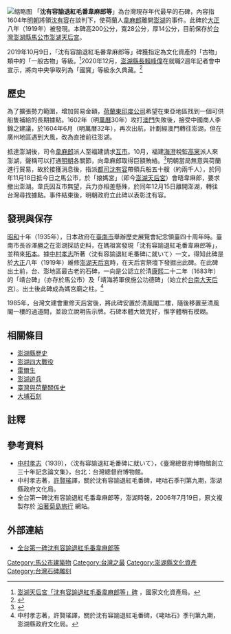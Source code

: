 [[File:澎湖天后宮｜沈有容諭退紅毛番.jpg|缩略图]]
「'''沈有容諭退紅毛番韋麻郎等'''」為台灣現存年代最早的石碑，內容指1604年[[明朝|明朝]]將領[[沈有容|沈有容]]在談判下，使荷蘭人[[韋麻郎|韋麻郎]]離開[[澎湖|澎湖]]的事件。此碑於[[大正|大正]]八年（1919年）被發現。本碑高200公分，寬28公分，厚14公分，目前保存於[[台灣|台灣]][[澎湖縣|澎湖縣]][[馬公市|馬公市]][[澎湖天后宮|澎湖天后宮]]。

2019年10月9日，「沈有容諭退紅毛番韋麻郎等」碑獲指定為文化資產的「古物」類中的「一般古物」等級。<ref>[https://nchdb.boch.gov.tw/assets/overview/antiquity/20200207000004 澎湖天后宮「沈有容諭退紅毛番韋麻郎等」碑] {{Wayback|url=https://nchdb.boch.gov.tw/assets/overview/antiquity/20200207000004 |date=20210522140502 }} ，國家文化資產局。</ref>2020年12月，[[澎湖縣長|澎湖縣長]][[賴峰偉|賴峰偉]]在就職2週年記者會中宣示，將向中央爭取列為「國寶」等級永久典藏。<ref>{{Cite web |url=https://www.cna.com.tw/news/acul/202012210081.aspx |title=沈有容諭退紅毛番石碑 澎湖爭取列國寶典藏 |accessdate=2020-12-21 |archive-date=2021-05-22 |dead-url=no |archive-url=https://web.archive.org/web/20210522140505/https://www.cna.com.tw/news/acul/202012210081.aspx }}</ref>

== 歷史 ==
為了擴張勢力範圍，增加貿易金額，[[荷蘭東印度公司|荷蘭東印度公司]]希望在東亞地區找到一個可供船隻補給的長期據點。1602年（明[[萬曆|萬曆]]30年）攻打[[澳門|澳門]]失敗後，接受中國商人李錦之建議，於1604年6月（明萬曆32年），再次出航，計劃經澳門轉往澎湖，但在廣州地區遇到大風，改為直接前往澎湖。

抵達澎湖後，司令[[韋麻郎|韋麻郎]]派人至福建請求[[互市|互市]]。10月，福建[[海澄县|海澄]]稅監[[高宷|高宷]]派人來澎湖，聲稱可以打通[[明朝|明朝]]各關節，向韋麻郎取得巨額賄絡。<ref>{{Cite web |url=http://nrch.culture.tw/twpedia.aspx?id=3466 |title=韋麻郎 |accessdate=2017-01-17 |archive-date=2016-06-03 |archive-url=https://web.archive.org/web/20160603221938/http://nrch.culture.tw/twpedia.aspx?id=3466 |dead-url=no }}</ref>明朝當局無意與荷蘭進行貿易，故於接獲消息後，指派[[都司_(軍階)|都司]][[沈有容|沈有容]]帶領兵船五十艘（約兩千人），於同年11月18日抵今日之馬公市，於「娘媽宮」（即今[[澎湖天后宮|澎湖天后宮]]）會晤韋麻郎，要求撤出澎湖。韋氏因互市無望，兵力亦相差懸殊，於同年12月15日離開澎湖，轉往台灣尋找據點。事件結束後，明朝政府立此碑以表彰沈有容。

==發現與保存==
[[昭和|昭和]]十年（1935年），日本政府在[[臺南市|臺南市]]舉辦歷史展覽會紀念領臺四十周年時。臺南市長谷澤勝之在澎湖採訪史料，在媽祖宮發現「沈有容諭退紅毛番韋麻郎等」，並稍來[[拓本|拓本]]。據[[中村孝志|中村孝志]]所著〈沈有容諭退紅毛番碑に就いて〉一文，得知此碑是於[[大正|大正]]八年（1919年）維修[[澎湖天后宮|澎湖天后宮]]時，在天后宮祭壇下發掘出此碑。在此碑出土前，台、澎地區最古老的石碑，一向是公認立於清[[康熙|康熙]]二十二年（1683年）的「靖台碑」（亦存於馬公市）及「靖海將軍侯施公功德碑」（始立於[[台南大天后宮|台南大天后宮]]）。出土後此碑成為媽宮廟之柱。<ref>中村孝志著，許賢瑤譯，關於沈有容諭退紅毛番碑，《咾咕石》季刊第九期，澎湖縣政府文化局。</ref>

1985年，台灣文建會重修天后宮後，將此碑安置於清風閣二樓，隨後移置至清風閣一樓的過道間，並設立說明告示牌。石碑本體大致完好，惟字體稍有模糊。

== 相關條目 ==
* [[澎湖縣歷史|澎湖縣歷史]]
* [[澎湖四大戰役|澎湖四大戰役]]
* [[雷爾生|雷爾生]]
* [[澎湖遊兵|澎湖遊兵]]
* [[臺灣與荷蘭關係史|臺灣與荷蘭關係史]]
* [[大埔石刻|大埔石刻]]

==註釋==
{{Reflist|2}}
==參考資料==
* [[中村孝志|中村孝志]]（1939），〈沈有容諭退紅毛番碑に就いて〉，《臺灣總督府博物館創立三十年記念論文集》，台北：台灣總督府博物館。
* 中村孝志著，[[許賢瑤|許賢瑤]]譯，關於沈有容諭退紅毛番碑，咾咕石季刊第九期，澎湖縣政府文化局。
* 全台第一碑沈有容諭退紅毛番韋麻郎等，澎湖時報，2006年7月19日，原文複製存於 [http://www.phsea.com.tw/travel/index.php/%E5%85%A8%E5%8F%B0%E7%AC%AC%E4%B8%80%E7%A2%91%E6%B2%88%E6%9C%89%E5%AE%B9%E8%AB%AD%E9%80%80%E7%B4%85%E6%AF%9B%E7%95%AA%E9%9F%8B%E9%BA%BB%E9%83%8E%E7%AD%89 沿著菊島旅行] {{Wayback|url=http://www.phsea.com.tw/travel/index.php/%E5%85%A8%E5%8F%B0%E7%AC%AC%E4%B8%80%E7%A2%91%E6%B2%88%E6%9C%89%E5%AE%B9%E8%AB%AD%E9%80%80%E7%B4%85%E6%AF%9B%E7%95%AA%E9%9F%8B%E9%BA%BB%E9%83%8E%E7%AD%89 |date=20160305074351 }} 網站。

==外部連結==
* [http://www.phsea.com.tw/travel/index.php/全台第一碑沈有容諭退紅毛番韋麻郎等 全台第一碑沈有容諭退紅毛番韋麻郎等] {{Wayback|url=http://www.phsea.com.tw/travel/index.php/%E5%85%A8%E5%8F%B0%E7%AC%AC%E4%B8%80%E7%A2%91%E6%B2%88%E6%9C%89%E5%AE%B9%E8%AB%AD%E9%80%80%E7%B4%85%E6%AF%9B%E7%95%AA%E9%9F%8B%E9%BA%BB%E9%83%8E%E7%AD%89 |date=20160305074351 }}

[[Category:馬公市建築物|Category:馬公市建築物]]
[[Category:台灣之最|Category:台灣之最]]
[[Category:澎湖縣文化資產|Category:澎湖縣文化資產]]
[[Category:台灣石碑雕刻|Category:台灣石碑雕刻]]